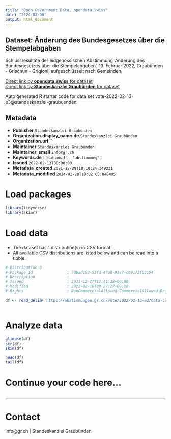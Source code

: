 ```yaml
---
title: "Open Government Data, opendata.swiss"
date: "2024-03-06"
output: html_document
---
```


## Dataset: Änderung des Bundesgesetzes über die Stempelabgaben

Schlussresultate der eidgenössischen Abstimmung 'Änderung des Bundesgesetzes über die Stempelabgaben', 13. Februar 2022, Graubünden - Grischun - Grigioni, aufgeschlüsselt nach Gemeinden.

[Direct link by **opendata.swiss** for dataset](https://opendata.swiss/de/dataset/anderung-des-bundesgesetzes-uber-die-stempelabgaben)<br>
[Direct link by **Standeskanzlei Graubünden** for dataset](https://abstimmungen.gr.ch/vote/2022-02-13-e3/data)

Auto generated R starter code for data set vote-2022-02-13-e3@standeskanzlei-graubuenden.

## Metadata

- **Publisher** `Standeskanzlei Graubünden`
- **Organization.display_name.de** `Standeskanzlei Graubünden`
- **Organization.url** ``
- **Maintainer** `Standeskanzlei Graubünden`
- **Maintainer_email** `info@gr.ch`
- **Keywords.de** `['national', 'abstimmung']`
- **Issued** `2022-02-13T00:00:00`
- **Metadata_created** `2021-12-29T18:10:24.349231`
- **Metadata_modified** `2024-02-28T18:02:03.848405`


# Load packages

```r

library(tidyverse)
library(skimr)

```

# Load data

-   The dataset has 1 distribution(s) in CSV format.
-   All available CSV distributions are listed below and can be read into a tibble.

```r

# Distribution 0
# Package_id               : 7dbadc92-53fd-47a8-9347-c09173f03154
# Description              : 
# Issued                   : 2021-12-27T12:41:38+00:00
# Modified                 : 2022-02-16T08:27:27+00:00
# Rights                   : NonCommercialAllowed-CommercialAllowed-ReferenceRequired

df <- read_delim('https://abstimmungen.gr.ch/vote/2022-02-13-e3/data-csv')



```

# Analyze data

```r

glimpse(df)
str(df)
skim(df)

head(df)
tail(df)

```

# Continue your code here...

```r

```

------------------------------------------------------------------------

# Contact

info@gr.ch | Standeskanzlei Graubünden

